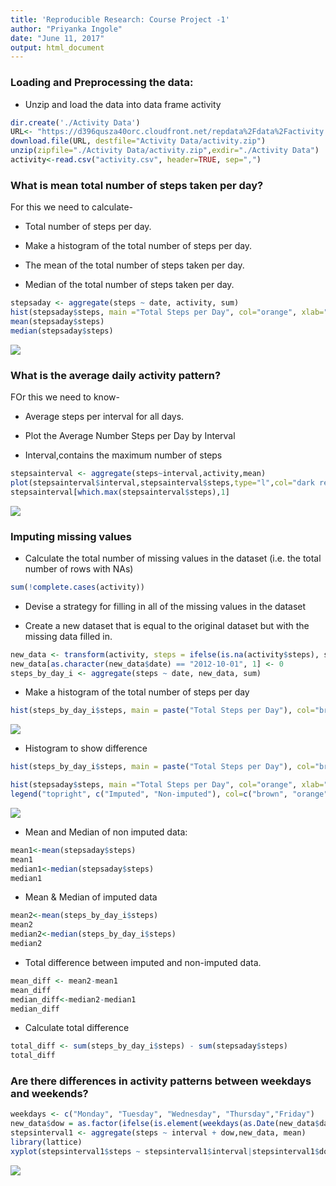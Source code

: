 ---
title: 'Reproducible Research: Course Project -1'
author: "Priyanka Ingole"
date: "June 11, 2017"
output: html_document
---

### Loading and Preprocessing the data:

- Unzip and load the data into data frame activity
```{r}
dir.create('./Activity Data')
URL<- "https://d396qusza40orc.cloudfront.net/repdata%2Fdata%2Factivity.zip"
download.file(URL, destfile="Activity Data/activity.zip")
unzip(zipfile="./Activity Data/activity.zip",exdir="./Activity Data")
activity<-read.csv("activity.csv", header=TRUE, sep=",")
```

### What is mean total number of steps taken per day?
For this we need to calculate- 

* Total number of steps per day.

* Make a histogram of the total number of steps per day.

* The mean of the total number of steps taken per day.

* Median of the total number of steps taken per day.


```{r,echo=TRUE}
stepsaday <- aggregate(steps ~ date, activity, sum)
hist(stepsaday$steps, main ="Total Steps per Day", col="orange", xlab="Number of Steps")
mean(stepsaday$steps)
median(stepsaday$steps)
```
![](https://github.com/prishak/RepData_PeerAssessment1/blob/master/instructions_fig/fig1-Total%20steps%20per%20Day.png) 




### What is the average daily activity pattern?

FOr this we need to know-

* Average steps per interval for all days.

* Plot the Average Number Steps per Day by Interval

* Interval,contains the maximum number of steps


```{r, echo=TRUE}
stepsainterval <- aggregate(steps~interval,activity,mean)
plot(stepsainterval$interval,stepsainterval$steps,type="l",col="dark red",xlab="INTERVAL",ylab="Ave. Number of Steps",main="Average Number of Steps per Interval")
stepsainterval[which.max(stepsainterval$steps),1]
```
![](https://github.com/prishak/RepData_PeerAssessment1/blob/master/instructions_fig/fig2-Average%20number%20of%20steps%20per%20interval.png)

### Imputing missing values
* Calculate the total number of missing values in the dataset (i.e. the total number of rows with NAs)

```{r, echo=TRUE}
sum(!complete.cases(activity))
```

* Devise a strategy for filling in all of the missing values in the dataset

* Create a new dataset that is equal to the original dataset but with the missing data filled in.

```{r, echo=TRUE}
new_data <- transform(activity, steps = ifelse(is.na(activity$steps), stepsainterval$steps[match(activity$interval, stepsainterval$interval)],activity$steps))
new_data[as.character(new_data$date) == "2012-10-01", 1] <- 0
steps_by_day_i <- aggregate(steps ~ date, new_data, sum)
```

* Make a histogram of the total number of steps per day


```{r}
hist(steps_by_day_i$steps, main = paste("Total Steps per Day"), col="brown", xlab="Number of Steps")
```
![](https://github.com/prishak/RepData_PeerAssessment1/blob/master/instructions_fig/fig-3.png)

* Histogram to show difference
```{r, echo=TRUE}
hist(steps_by_day_i$steps, main = paste("Total Steps per Day"), col="brown", xlab="Number of Steps")

hist(stepsaday$steps, main ="Total Steps per Day", col="orange", xlab="Number of Steps", add=T)
legend("topright", c("Imputed", "Non-imputed"), col=c("brown", "orange"), lwd=5,bty= "o")

```
![](https://github.com/prishak/RepData_PeerAssessment1/blob/master/instructions_fig/fig3.total%20steps%20per%20day.png)

* Mean and Median of non imputed data:

```{r}
mean1<-mean(stepsaday$steps)
mean1
median1<-median(stepsaday$steps)
median1
```
* Mean & Median of imputed data

```{r}
mean2<-mean(steps_by_day_i$steps)
mean2
median2<-median(steps_by_day_i$steps)
median2
```
* Total difference between imputed and non-imputed data.

```{r}
mean_diff <- mean2-mean1
mean_diff
median_diff<-median2-median1
median_diff
```
* Calculate total difference
```{r}
total_diff <- sum(steps_by_day_i$steps) - sum(stepsaday$steps)
total_diff
```
### Are there differences in activity patterns between weekdays and weekends?

```{r}
weekdays <- c("Monday", "Tuesday", "Wednesday", "Thursday","Friday")
new_data$dow = as.factor(ifelse(is.element(weekdays(as.Date(new_data$date)),weekdays), "Weekday", "Weekend"))
stepsinterval1 <- aggregate(steps ~ interval + dow,new_data, mean)
library(lattice)
xyplot(stepsinterval1$steps ~ stepsinterval1$interval|stepsinterval1$dow, main="AVERAGE STEPS PER DAY BY INTERVAL",xlab="INTERVAL", ylab="STEPS",layout=c(1,2), type="l")
```

![](https://github.com/prishak/RepData_PeerAssessment1/blob/master/instructions_fig/fig4-agv%20steps%20per%20day%20by%20interval.png)